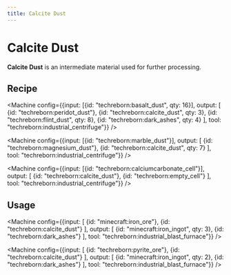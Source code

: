 ```yaml
---
title: Calcite Dust
---
```


<ItemImage file="calcite_dust" alt="Calcite Dust" size="200" />

# Calcite Dust

**Calcite Dust** is an intermediate material used for further processing.

## Recipe

<CraftingTable recipe="input techreborn:small_pile_of_calcite_dust techreborn:small_pile_of_calcite_dust air input techreborn:small_pile_of_calcite_dust techreborn:small_pile_of_calcite_dust air input air air air output techreborn:calcite_dust"/>

<Machine config={{input: [{id: "techreborn:basalt_dust", qty: 16}], output: [
  {id: "techreborn:peridot_dust"},
  {id: "techreborn:calcite_dust", qty: 3},
  {id: "techreborn:flint_dust", qty: 8},
  {id: "techreborn:dark_ashes", qty: 4}
], tool: "techreborn:industrial_centrifuge"}} />

<Machine config={{input: [{id: "techreborn:marble_dust"}], output: [
  {id: "techreborn:magnesium_dust"},
  {id: "techreborn:calcite_dust", qty: 7}
], tool: "techreborn:industrial_centrifuge"}} />

<Machine config={{input: [{id: "techreborn:calciumcarbonate_cell"}], output: [
  {id: "techreborn:calcite_dust"},
  {id: "techreborn:empty_cell"}
], tool: "techreborn:industrial_centrifuge"}} />

## Usage

<CraftingTable recipe="input air air air input air techreborn:calcite_dust air input air air air output techreborn:small_pile_of_calcite_dust,4"/>

<Machine config={{input: [
  {id: "minecraft:iron_ore"},
  {id: "techreborn:calcite_dust"}
], output: [
  {id: "minecraft:iron_ingot", qty: 3},
  {id: "techreborn:dark_ashes"}
], tool: "techreborn:industrial_blast_furnace"}} />

<Machine config={{input: [
  {id: "techreborn:pyrite_ore"},
  {id: "techreborn:calcite_dust"}
], output: [
  {id: "minecraft:iron_ingot", qty: 2},
  {id: "techreborn:dark_ashes"}
], tool: "techreborn:industrial_blast_furnace"}} />
